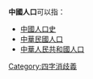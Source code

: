 '''中國人口'''可以指：
*[[中國人口史|中國人口史]]
*[[中華民國人口|中華民國人口]]
*[[中華人民共和國人口|中華人民共和國人口]]

{{消歧義}}
[[Category:四字消歧義|Category:四字消歧義]]